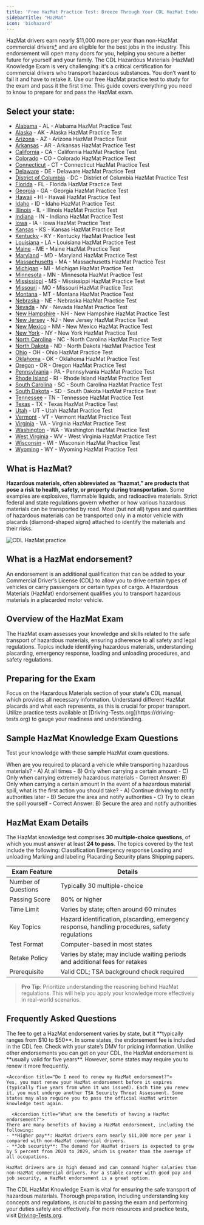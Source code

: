 ```yaml
---
title: 'Free HazMat Practice Test: Breeze Through Your CDL HazMat Endorsement Exam'
sidebarTitle: "HazMat"
icon: 'biohazard'
---
```


HazMat drivers earn nearly $11,000 more per year than non-HazMat commercial drivers[*](https://www.dmv.ca.gov/portal/file/statewideevaluationofcommercialdriverslicensewrittenknowledgetests/) and are eligible for the best jobs in the industry. This endorsement will open many doors for you, helping you secure a better future for yourself and your family. The CDL Hazardous Materials (HazMat) Knowledge Exam is very challenging: it's a critical certification for commercial drivers who transport hazardous substances. You don’t want to fail it and have to retake it. Use our free HazMat practice test to study for the exam and pass it the first time.
This guide covers everything you need to know to prepare for and pass the HazMat exam.

## Select your state:

- [Alabama](https://driving-tests.org/alabama/#cdl-hazmat) - AL - Alabama HazMat Practice Test
- [Alaska](https://driving-tests.org/alaska/#cdl-hazmat) - AK - Alaska HazMat Practice Test
- [Arizona](https://driving-tests.org/arizona/#cdl-hazmat) - AZ - Arizona HazMat Practice Test
- [Arkansas](https://driving-tests.org/arkansas/#cdl-hazmat) - AR - Arkansas HazMat Practice Test
- [California](https://driving-tests.org/california/#cdl-hazmat) - CA - California HazMat Practice Test
- [Colorado](https://driving-tests.org/colorado/#cdl-hazmat) - CO - Colorado HazMat Practice Test
- [Connecticut](https://driving-tests.org/connecticut/#cdl-hazmat) - CT - Connecticut HazMat Practice Test
- [Delaware](https://driving-tests.org/delaware/#cdl-hazmat) - DE - Delaware HazMat Practice Test
- [District of Columbia](https://driving-tests.org/district-columbia/#cdl-hazmat) - DC - District of Columbia HazMat Practice Test
- [Florida](https://driving-tests.org/florida/#cdl-hazmat) - FL - Florida HazMat Practice Test
- [Georgia](https://driving-tests.org/georgia/#cdl-hazmat) - GA - Georgia HazMat Practice Test
- [Hawaii](https://driving-tests.org/hawaii/#cdl-hazmat) - HI - Hawaii HazMat Practice Test
- [Idaho](https://driving-tests.org/idaho/#cdl-hazmat) - ID - Idaho HazMat Practice Test
- [Illinois](https://driving-tests.org/illinois/#cdl-hazmat) - IL - Illinois HazMat Practice Test
- [Indiana](https://driving-tests.org/indiana/#cdl-hazmat) - IN - Indiana HazMat Practice Test
- [Iowa](https://driving-tests.org/iowa/#cdl-hazmat) - IA - Iowa HazMat Practice Test
- [Kansas](https://driving-tests.org/kansas/#cdl-hazmat) - KS - Kansas HazMat Practice Test
- [Kentucky](https://driving-tests.org/kentucky/#cdl-hazmat) - KY - Kentucky HazMat Practice Test
- [Louisiana](https://driving-tests.org/louisiana/#cdl-hazmat) - LA - Louisiana HazMat Practice Test
- [Maine](https://driving-tests.org/maine/#cdl-hazmat) - ME - Maine HazMat Practice Test
- [Maryland](https://driving-tests.org/maryland/#cdl-hazmat) - MD - Maryland HazMat Practice Test
- [Massachusetts](https://driving-tests.org/massachusetts/#cdl-hazmat) - MA - Massachusetts HazMat Practice Test
- [Michigan](https://driving-tests.org/michigan/#cdl-hazmat) - MI - Michigan HazMat Practice Test
- [Minnesota](https://driving-tests.org/minnesota/#cdl-hazmat) - MN - Minnesota HazMat Practice Test
- [Mississippi](https://driving-tests.org/mississippi/#cdl-hazmat) - MS - Mississippi HazMat Practice Test
- [Missouri](https://driving-tests.org/missouri/#cdl-hazmat) - MO - Missouri HazMat Practice Test
- [Montana](https://driving-tests.org/montana/#cdl-hazmat) - MT - Montana HazMat Practice Test
- [Nebraska](https://driving-tests.org/nebraska/#cdl-hazmat) - NE - Nebraska HazMat Practice Test
- [Nevada](https://driving-tests.org/nevada/#cdl-hazmat) - NV - Nevada HazMat Practice Test
- [New Hampshire](https://driving-tests.org/new-hampshire/#cdl-hazmat) - NH - New Hampshire HazMat Practice Test
- [New Jersey](https://driving-tests.org/new-jersey/#cdl-hazmat) - NJ - New Jersey HazMat Practice Test
- [New Mexico](https://driving-tests.org/new-mexico/#cdl-hazmat) - NM - New Mexico HazMat Practice Test
- [New York](https://driving-tests.org/new-york/#cdl-hazmat) - NY - New York HazMat Practice Test
- [North Carolina](https://driving-tests.org/north-carolina/#cdl-hazmat) - NC - North Carolina HazMat Practice Test
- [North Dakota](https://driving-tests.org/north-dakota/#cdl-hazmat) - ND - North Dakota HazMat Practice Test
- [Ohio](https://driving-tests.org/ohio/#cdl-hazmat) - OH - Ohio HazMat Practice Test
- [Oklahoma](https://driving-tests.org/oklahoma/#cdl-hazmat) - OK - Oklahoma HazMat Practice Test
- [Oregon](https://driving-tests.org/oregon/#cdl-hazmat) - OR - Oregon HazMat Practice Test
- [Pennsylvania](https://driving-tests.org/pennsylvania/#cdl-hazmat) - PA - Pennsylvania HazMat Practice Test
- [Rhode Island](https://driving-tests.org/rhode-island/#cdl-hazmat) - RI - Rhode Island HazMat Practice Test
- [South Carolina](https://driving-tests.org/south-carolina/#cdl-hazmat) - SC - South Carolina HazMat Practice Test
- [South Dakota](https://driving-tests.org/south-dakota/#cdl-hazmat) - SD - South Dakota HazMat Practice Test
- [Tennessee](https://driving-tests.org/tennessee/#cdl-hazmat) - TN - Tennessee HazMat Practice Test
- [Texas](https://driving-tests.org/texas/#cdl-hazmat) - TX - Texas HazMat Practice Test
- [Utah](https://driving-tests.org/utah/#cdl-hazmat) - UT - Utah HazMat Practice Test
- [Vermont](https://driving-tests.org/vermont/#cdl-hazmat) - VT - Vermont HazMat Practice Test
- [Virginia](https://driving-tests.org/virginia/#cdl-hazmat) - VA - Virginia HazMat Practice Test
- [Washington](https://driving-tests.org/washington/#cdl-hazmat) - WA - Washington HazMat Practice Test
- [West Virginia](https://driving-tests.org/west-virginia/#cdl-hazmat) - WV - West Virginia HazMat Practice Test
- [Wisconsin](https://driving-tests.org/wisconsin/#cdl-hazmat) - WI - Wisconsin HazMat Practice Test
- [Wyoming](https://driving-tests.org/wyoming/#cdl-hazmat) - WY - Wyoming HazMat Practice Test

## What is HazMat?
**Hazardous materials, often abbreviated as “hazmat,” are products that pose a risk to health, safety, or property during transportation.** Some examples are explosives, flammable liquids, and radioactive materials. Strict federal and state regulations govern whether or how various hazardous materials can be transported by road. Most (but not all) types and quantities of hazardous materials can be transported only in a motor vehicle with placards (diamond-shaped signs) attached to identify the materials and their risks.

<Frame>
  <img src="https://driving-tests.org/wp-content/uploads/2022/11/hazmat-practice-test-cover-opt-scaled.jpg" alt="CDL HazMat practice"/>
</Frame>

## What is a HazMat endorsement? 
An endorsement is an additional qualification that can be added to your Commercial Driver’s License (CDL) to allow you to drive certain types of vehicles or carry passengers or certain types of cargo. A Hazardous Materials (HazMat) endorsement qualifies you to transport hazardous materials in a placarded motor vehicle.

## Overview of the HazMat Exam

<AccordionGroup>
  <Accordion title="Purpose of the Exam">
    The HazMat exam assesses your knowledge and skills related to the safe transport of hazardous materials, ensuring adherence to all safety and legal regulations.
  </Accordion>

  <Accordion title="Key Topics Covered">
    Topics include identifying hazardous materials, understanding placarding, emergency response, loading and unloading procedures, and safety regulations.
  </Accordion>
</AccordionGroup>

## Preparing for the Exam

<Steps>
  <Step title="Study the HazMat Section in the CDL Manual">
    Focus on the Hazardous Materials section of your state's CDL manual, which provides all necessary information.
  </Step>

  <Step title="Familiarize with HazMat Placards">
    Understand different HazMat placards and what each represents, as this is crucial for proper transport.
  </Step>

  <Step title="Take Practice Tests">
    Utilize practice tests available at [Driving-Tests.org](https://driving-tests.org) to gauge your readiness and understanding.
  </Step>
</Steps>

## Sample HazMat Knowledge Exam Questions

Test your knowledge with these sample HazMat exam questions.

<AccordionGroup>
  <Accordion title="Question 1: Placarding">
    When are you required to placard a vehicle while transporting hazardous materials?
    - A) At all times
    - B) Only when carrying a certain amount
    - C) Only when carrying extremely hazardous materials
    - Correct Answer: B) Only when carrying a certain amount
  </Accordion>

  <Accordion title="Question 2: Emergency Response">
    In the event of a hazardous material spill, what is the first action you should take?
    - A) Continue driving to notify authorities later
    - B) Secure the area and notify authorities
    - C) Try to clean the spill yourself
    - Correct Answer: B) Secure the area and notify authorities
  </Accordion>
</AccordionGroup>

## HazMat Exam Details
The HazMat knowledge test comprises **30 multiple-choice questions**, of which you must answer at least **24 to pass**. The topics covered by the test include the following: Classification Emergency response Loading and unloading Marking and labeling Placarding Security plans Shipping papers.

| Exam Feature           | Details                                           |
|------------------------|---------------------------------------------------|
| Number of Questions    | Typically 30 multiple-choice                      |
| Passing Score          | 80% or higher                                     |
| Time Limit             | Varies by state; often around 60 minutes          |
| Key Topics             | Hazard identification, placarding, emergency response, handling procedures, safety regulations |
| Test Format            | Computer-based in most states                     |
| Retake Policy          | Varies by state; may include waiting periods and additional fees for retakes |
| Prerequisite           | Valid CDL; TSA background check required          |

> **Pro Tip**: Prioritize understanding the reasoning behind HazMat regulations. This will help you apply your knowledge more effectively in real-world scenarios.

<Snippet file="hazmat-endorsement-diagram.mdx" />

## Frequently Asked Questions

<AccordionGroup>
  <Accordion title="How much does it cost to get a HazMat endorsement?">
    The fee to get a HazMat endorsement varies by state, but it **typically ranges from $10 to $50**. In some states, the endorsement fee is included in the CDL fee. Check with your state’s DMV for pricing information.
  </Accordion>

  <Accordion title="For how long is the HazMat endorsement valid?">
    Unlike other endorsements you can get on your CDL, the HazMat endorsement is **usually valid for five years**. However, some states may require you to renew it more frequently.
  </Accordion>

    <Accordion title="Do I need to renew my HazMat endorsement?">
    Yes, you must renew your HazMat endorsement before it expires (typically five years from when it was issued). Each time you renew it, you must undergo another TSA Security Threat Assessment. Some states may also require you to pass the official HazMat written knowledge test again.
  </Accordion>

      <Accordion title="What are the benefits of having a HazMat endorsement?">
    There are many benefits of having a HazMat endorsement, including the following: 
    - **Higher pay**: HazMat drivers earn nearly $11,000 more per year 1 compared with non-HazMat commercial drivers. 
    - **Job security**: The demand for HazMat drivers is expected to grow by 5 percent from 2020 to 2029, which is greater than the average of all occupations. 
    
    HazMat drivers are in high demand and can command higher salaries than non-HazMat commercial drivers. For a stable career with good pay and job security, a HazMat endorsement is a great option.
  </Accordion>
</AccordionGroup>

The CDL HazMat Knowledge Exam is vital for ensuring the safe transport of hazardous materials. Thorough preparation, including understanding key concepts and regulations, is crucial to passing the exam and performing your duties safely and effectively. For more resources and practice tests, visit [Driving-Tests.org](https://driving-tests.org).
